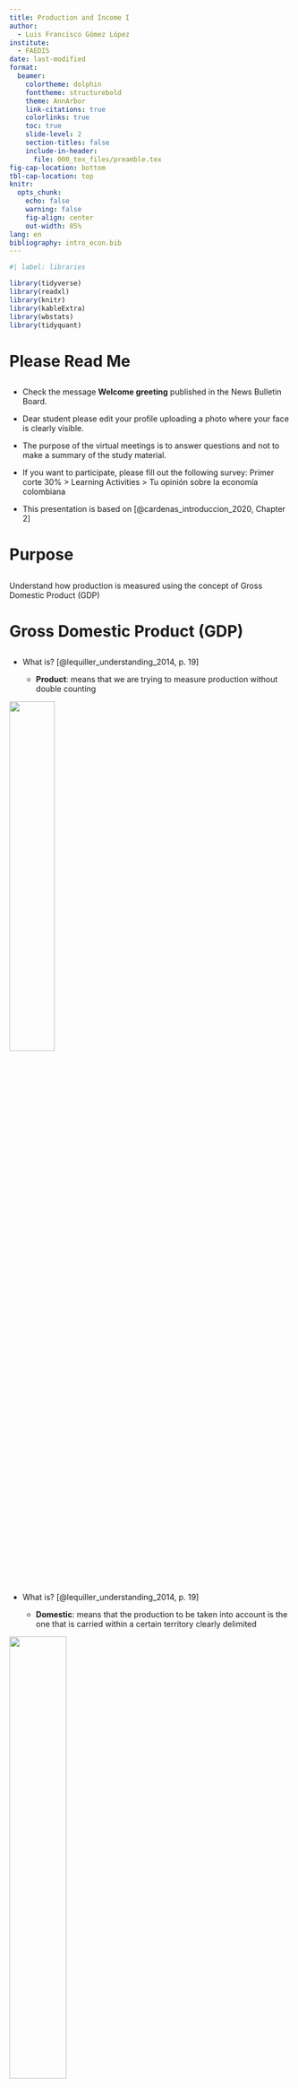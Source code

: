 ---
title: Production and Income I
author: 
  - Luis Francisco Gómez López
institute: 
  - FAEDIS
date: last-modified
format: 
  beamer:
    colortheme: dolphin
    fonttheme: structurebold
    theme: AnnArbor
    link-citations: true
    colorlinks: true
    toc: true
    slide-level: 2
    section-titles: false
    include-in-header:
      file: 000_tex_files/preamble.tex
fig-cap-location: bottom
tbl-cap-location: top
knitr: 
  opts_chunk: 
    echo: false
    warning: false
    fig-align: center
    out-width: 85%
lang: en
bibliography: intro_econ.bib
---

```{r}
#| label: libraries

library(tidyverse)
library(readxl)
library(knitr)
library(kableExtra)
library(wbstats)
library(tidyquant)
```

# Please Read Me

## 

-   Check the message **Welcome greeting** published in the News Bulletin Board.

-   Dear student please edit your profile uploading a photo where your face is clearly visible.

-   The purpose of the virtual meetings is to answer questions and not to make a summary of the study material.

-   If you want to participate, please fill out the following survey: Primer corte 30% \> Learning Activities \> Tu opinión sobre la economía colombiana

-   This presentation is based on [@cardenas_introduccion_2020, Chapter 2]

# Purpose

## 

Understand how production is measured using the concept of Gross Domestic Product (GDP)

# Gross Domestic Product (GDP)

## 

-   What is? [@lequiller_understanding_2014, p. 19]

    -   **Product**: means that we are trying to measure production without double counting

![](_000_images/001_image1.png){width="40%" fig-align="center"}

## 

-   What is? [@lequiller_understanding_2014, p. 19]

    -   **Domestic**: means that the production to be taken into account is the one that is carried within a certain territory clearly delimited

![](_000_images/001_image2.png){width="45%" fig-align="center"}

## 

-   What is? [@lequiller_understanding_2014, p. 19]

    -   **Gross**: means that depreciation is not deducted (in economy it is called consumption of fixed capital). In other words, the decrease in the value of the assets used in the production process due to physical deterioration, foreseeable wear or accidental damage is not deducted

![](_000_images/001_image3.png){width="45%" fig-align="center"}

## 

-   How is measure?

    -   3 equivalent[^1] approaches are used [@lequiller_understanding_2014, p. 31]

        -   **Output/Production approach**: adding the aggregate value of all the production units in a territory, plus taxes minus subsidies on products

        -   **Income approach**: adding all the incomes that are perceived because of the contribution to the production process

        -   **Expenditure/Final demand approach**: adding all uses that firms, non-profit institutions, government bodies, households and the external sector give to production

    -   Gross Domestic Product is a flow so it is measured over a period of time. Usually you can find information about this variable in an monthly, quarterly or yearly periodicity

    -   Initially Gross Domestic Product is expressed in **current** Local Currency Units (LCU)

[^1]: In practice, discrepancies may occur

## 

```{r}
#| label: tbl-output-approach
#| tbl-cap: Output/Production approach (Colombia, 2024-Q3)

# Data
# https://www.dane.gov.co/ > Estadísticas por tema >
# Cuentas Nacionales > 
# Cuentas Nacionales Coyunturales >
# PIB nacional trimestral (coyuntural) >
# Información técnica > 
# Anexos estadísticos PIB producción >
# PIB a precios corrientes
gdp_agg_value <- read_excel("000_data/002_anexos_produccion_corrientes_III_2024.xlsx",
                            sheet = 2,
                            range = "C15:CD29",
                            col_names = FALSE)

gdp_agg_value_table <- gdp_agg_value |>
  # it is possible that data for the last quarter is not available
  # for the income approach select(1, ncol(gdp_agg_value - 1)) |>
  select(1, ncol(gdp_agg_value)) |>
  rename(concept = `...1`, value_last = `...80`) |>
  mutate(value_last = round(value_last, digits = 0))

gdp_agg_value_table_footnote <- gdp_agg_value_table

names(gdp_agg_value_table_footnote)[1] <- "Concepto"
names(gdp_agg_value_table_footnote)[2] <- "Miles de Millones - COP"

names(gdp_agg_value_table_footnote)[2] <- paste0(names(gdp_agg_value_table_footnote)[2],
                                                 footnote_marker_alphabet(1, "latex"))

gdp_agg_value_table_footnote |>
  kable(booktabs = TRUE, escape = FALSE,
        format = "latex") |>
  kable_styling(font_size = 4.8) |>
  row_spec(row = 0, bold = TRUE) |>
  row_spec(row = 13, background = '#18BC9C') |>
  row_spec(row = 14, background = '#CCBE93') |>
  row_spec(row = 15, background = '#e31a1c') |>
  column_spec(column = 1, width = "3.4in") |>
  column_spec(column = 2, width = "0.8in", ) |>
  footnote(general       = c('Source: DANE - Cuentas Nacionales Trimestrales - Producto Interno Bruto desde el enfoque de la producción a precios corrientes - Cuadro 1 Datos originales', 
                             'Last update: 2024-11-18'),
           general_title = "",
           alphabet = 'Preliminary data at current prices',
           threeparttable = TRUE)
```

## 

```{r}
#| label: tbl-income-approach
#| tbl-cap: Income approach (Colombia, 2024-Q3)

# Data
# https://www.dane.gov.co/ > Estadísticas por tema >
# Cuentas Nacionales > PIB nacional trimestral (coyuntural) >
# Información técnica > Anexos estadísticos PIB enfoque ingreso >
# PIB a precios corrientes
gdp_income <- read_excel("000_data/002_anexos_ingreso_corrientes_III_2024.xlsx",
                         sheet = 2,
                         range = "C14:AM42",
                         col_names = FALSE)

gdp_income_table <- gdp_income |>
  select(1, ncol(gdp_income))  |>
  rename(concept = `...1`, value_last = `...37`) |>
  slice(1:3, 16, 29) |>
  mutate(value_last = round(value_last, digits = 0))

gdp_income_table_footnote <- gdp_income_table

names(gdp_income_table_footnote)[1] <- "Concepto"
names(gdp_income_table_footnote)[2] <- "Miles de Millones - COP"

names(gdp_income_table_footnote)[2] <- paste0(names(gdp_income_table_footnote)[2],
                                              footnote_marker_alphabet(1, "latex"))

gdp_income_table_footnote |>
  kable(booktabs = TRUE, escape = FALSE,
        format = "latex") |>
  kable_styling(font_size = 7) |>
  row_spec(row = 0, bold = TRUE) |>
  row_spec(row = 2, background = '#CCBE93') |>
  row_spec(row = 5, background = '#e31a1c') |>
  column_spec(column = 1, width = "2in") |>
  column_spec(column = 2, width = "2in", ) |>
  footnote(general       = c('Source: DANE - Cuentas Nacionales Trimestrales - PIB por Ingreso - S1 Total Economía', 
                             'Last update: 2024-11-18'),
           general_title = "",
           alphabet = 'Preliminary data at current prices', 
           threeparttable = TRUE)
```

## 

```{r}
#| label: tbl-expenditure-approach
#| tbl-cap: Expenditure/Final demand approach (Colombia, 2024-Q3)

# Data
# https://www.dane.gov.co/ > Estadísticas por tema >
# Cuentas Nacionales > PIB nacional trimestral (coyuntural) >
# Información técnica > Anexos estadísticos PIB gasto >
# PIB a precios corrientes
gdp_expenditure <- read_excel("000_data/002_anexos_gasto_corrientes_III_2024.xlsx",
                              sheet = 2,
                              range = "B15:CC21",
                              col_names = FALSE)

gdp_expenditure_table <- gdp_expenditure |>
  # it is possible that data for the last quarter is not available for the income approach
  # select(1, ncol(gdp_expenditure)-1) |>
  select(1, ncol(gdp_expenditure)) |>
  slice(1:3, 5:7) |>
  rename(concept = `...1`, value_last = `...80`) |>
  mutate(concept = replace(concept,
                           concept == "Gasto de consumo final individual de los hogares; gasto de consumo final de las ISFLH2",
                           "Gasto de consumo final individual de los hogares y las ISFLH"),
         value_last = round(value_last, digits = 0))

gdp_expenditure_table_footnote <- gdp_expenditure_table

names(gdp_expenditure_table_footnote)[1] <- "Concepto"
names(gdp_expenditure_table_footnote)[2] <- "Miles de Millones - COP"

names(gdp_expenditure_table_footnote)[2] <- paste0(names(gdp_expenditure_table_footnote)[2],
                                                   footnote_marker_alphabet(1, "latex"))
gdp_expenditure_table_footnote[[1,1]] <- paste0(gdp_expenditure_table_footnote[[1,1]],
                                                footnote_marker_alphabet(2, "latex"))

gdp_expenditure_table_footnote |>
  kable(booktabs = TRUE, escape = FALSE,
        format = "latex") |>
  kable_styling(font_size = 7) |>
  row_spec(row = 0, bold = TRUE) |>
  row_spec(row = 5, background = '#FF7F00') |>
  row_spec(row = 6, background = '#e31a1c') |>
  column_spec(column = 1, width = "2.6in") |>
  column_spec(column = 2, width = "1.5in", ) |>
  footnote(general       = linebreak(c('Source: DANE - Cuentas Nacionales Trimestrales - Producto Interno Bruto desde el enfoque del gasto a precios corrientes - Cuadro 1 Datos originales', 
                                       'Last update: 2024-11-18')),
           general_title = "",
           alphabet = c('Preliminary data at current prices',
                        'Instituciones sin fines de lucro que sirven a los hogares'), 
           threeparttable = TRUE)
```

## 

-   What adjustments are applied?[^2]

    -   **Inflation adjustments**

        -   GDP is expressed in **constant** Local Currency Units (LCU)

    -   **Season and calendar adjustments**

        -   In Colombia this is applied to quarterly GDP [@dane_cuentas_2018]

    -   **Population adjustments**

        -   GDP is expressed in per capita terms

    -   **Purchase Power Parity (PPP) adjustment**

        -   It is used only to make international comparisons and it is led by the International Comparison Program (ICP)

[^2]: For an introduction of the first 3 adjustments check out [@hyndman_forecasting_2021, Chapter 3, Section 3.1 Transformations and adjustments]

## 

-   An inflation adjustment is necessary because an arbitrary quantity of local currency units don't have the same purchase power in different periods

![](_000_images/002_image1.png){width="60%" fig-align="center"}

## 

```{r}
#| label: fig-nominal-real-gdp-col
#| fig-cap: Nominal and real GDP Colombia

gdp_nominal_real_col <- wbstats::wb_data(country = c("COL"),
                 indicator    = c("NY.GDP.MKTP.CN", "NY.GDP.MKTP.KN"),
                 return_wide  = FALSE)

gdp_nominal_real_col |> 
  select(country, date, value, indicator) |>
  ggplot(aes(x = date,
             y = value)) +
  geom_point(aes(fill = indicator), color = "black", shape = 21, show.legend = FALSE) +
  geom_line(aes(color = indicator,
                group = indicator)) +
  geom_vline(xintercept = 2015,
             color      = palette_light()[[1]]) +
  labs(x        = "Year",
       y        = "Billions (Long scale)",
       color = NULL,
       subtitle = str_glue("Nominal GDP code WDI: NY.GDP.MKTP.CN
                            Nominal GDP units: current LCU
                            Real GDP code WDI: NY.GDP.MKTP.KN
                            Real GDP units: constant LCU Base Year 2015"),
       caption  = str_glue("Source: World Development Indicators (WDI) - World Bank
                             Last update date: {unique(gdp_nominal_real_col$last_updated)}")) +
  scale_x_continuous(breaks = c(seq.int(from = 1960, to = 2000, by = 20), 
                                2015, 
                                max(gdp_nominal_real_col$date))) +
  scale_y_continuous(labels = scales::label_number(scale  = 1e-12,
                                                   suffix = "B")) +
  tidyquant::scale_color_tq() +
  tidyquant::scale_fill_tq() +
  theme(panel.border      = element_rect(fill = NA, color = "black"),
        plot.background   = element_rect(fill = "#f3fcfc"),
        panel.background  = element_rect(fill = "#f3f7fc"),
        legend.background = element_rect(fill = "#f3fcfc"),
        legend.position   = "bottom",
        plot.title        = element_text(face = "bold"),
        axis.title        = element_text(face = "bold"),
        legend.title      = element_text(face = "bold"),
        axis.text         = element_text(face = "bold"),
        axis.text.x       = element_text(size = 12),
        axis.text.y       = element_text(size = 12))
```

## 

-   Some countries have more population than others so they can produce more. Therefore it is necessary to express the GDP per inhabitant

![](_000_images/002_image2.png){width="50%" fig-align="center"}

## 

```{r }
#| label: fig-real-gdp-pc-col
#| fig-cap: Real GDP per-capita Colombia

real_gdp_per_capita_col <- wbstats::wb_data(country   = c("COL"),
            indicator = c("NY.GDP.PCAP.KN"))

real_gdp_per_capita_col_vector <- real_gdp_per_capita_col$NY.GDP.PCAP.KN
names(real_gdp_per_capita_col_vector) <- real_gdp_per_capita_col$date
value_base_year <- scales::number(x = real_gdp_per_capita_col_vector["2015"][[1]], 
                                  big.mark = ",", 
                                  prefix = "$")

real_gdp_per_capita_col |> 
    select(country, date, NY.GDP.PCAP.KN) |>
    ggplot(aes(x = date,
               y = NY.GDP.PCAP.KN)) +
    geom_point(color = "black", shape = 21, fill = palette_light()[[2]]) +
    geom_line() +
    geom_vline(xintercept = 2015,
               color      = palette_light()[[1]]) +
    scale_x_continuous(breaks = c(seq.int(from = 1960, to = 2000, by = 20), 
                                  2015, 
                                  max(real_gdp_per_capita_col$date))) +
    scale_y_continuous(labels = scales::label_number(scale    = 1e-6,
                                                     suffix   = "M",
                                                     accuracy = 1)) +
    expand_limits(y = 0) +
    annotate(geom  = "label",
             x     = 1980,
             y     = 14e6,
             label = str_glue("In the year 2015 Annual Real GDP per-capita
                              was {value_base_year}
                              In the year 2015 the Annual Legal Minimum Wage
                              was $7,732,200 (not including other additional
                              benefits and working 12 months)"),
             color = "white",
             fill  = palette_light()[[1]],
             size  = 4) +
    labs(x        = "Year",
         y        = "Millions",
         subtitle = str_glue("Variable code WDI: NY.GDP.PCAP.KN
                             Variable units: constant LCU Base Year 2015"),
         caption  = str_glue("Source: World Development Indicators (WDI) - World Bank
                             Last update date: {unique(real_gdp_per_capita_col$last_updated)}")) +
    theme(panel.border      = element_rect(fill = NA, color = "black"),
          plot.background   = element_rect(fill = "#f3fcfc"),
          panel.background  = element_rect(fill = "#f3f7fc"),
          legend.background = element_rect(fill = "#f3fcfc"),
          plot.title        = element_text(face = "bold"),
          axis.title        = element_text(face = "bold"),
          legend.title      = element_text(face = "bold"),
          axis.text         = element_text(face = "bold"),
        axis.text.x       = element_text(size = 12),
        axis.text.y       = element_text(size = 12))
```

## 

-   Purchasing power parity

    -   The amount of products that 1 local currency unit of an economy can buy in another economy

![](_000_images/002_image3.png){width="50%" fig-align="center"}

## 

```{r}
#| label: fig-real-gdp-pc-ppp-col-usa
#| fig-cap: GDP per-capita purchasing power parity for Colombia and USA

gdp_per_capita_ppp_col_usa <- wbstats::wb_data(country   = c("COL", "USA"),
                 # Only data for 1990 onwards
                 start_date = 1990,
                 end_date = 2023,
            indicator = c("NY.GDP.PCAP.PP.KD"))

gdp_per_capita_ppp_col_usa |> 
    select(country, date, NY.GDP.PCAP.PP.KD) |>
    ggplot(aes(x = date,
               y = NY.GDP.PCAP.PP.KD)) +
    geom_point(aes(fill = country),
               color = "black", shape = 21,
               show.legend = FALSE) +
    geom_line(aes(color = country,
                  group = country)) +
    geom_vline(xintercept = 2021,
               color      = palette_light()[[1]]) +
    scale_color_tq() +
    scale_fill_tq() +
    expand_limits(y = 0) +
    scale_x_continuous(breaks = c(seq.int(from = 1990, to = 2010, by = 10), 
                                  2021, 
                                  max(gdp_per_capita_ppp_col_usa$date))) +
    labs(x        = "Year",
         y        = "Thousands",
         color = NULL,
         subtitle = str_glue("Variable code WDI: NY.GDP.PCAP.PP.KD
                             Variable units: constant 2021 international USD"),
         caption  = str_glue("Source: World Development Indicators (WDI) - World Bank
                             Last update date: {unique(gdp_per_capita_ppp_col_usa$last_updated)}")) +
    scale_y_continuous(labels = scales::number_format(scale    = 1e-3,
                                                      suffix   = "K",
                                                      accuracy = 1)) +
    theme(panel.border    = element_rect(fill = NA, color = "black"),
        plot.background   = element_rect(fill = "#f3fcfc"),
        panel.background  = element_rect(fill = "#f3f7fc"),
        legend.background = element_rect(fill = "#f3fcfc"),
        legend.position   = "bottom",
        plot.title        = element_text(face = "bold"),
        axis.title        = element_text(face = "bold"),
        legend.title      = element_text(face = "bold"),
        axis.text         = element_text(face = "bold"),
        axis.text.x       = element_text(size = 12),
        axis.text.y       = element_text(size = 12))
```

# Economic Growth

## 

-   The most common metric used to measure economic growth is the annual percent growth of real GDP per capita.

    -   If the periodicity of real GDP per capita is **yearly** and we don't want to make international comparisons the formula is:

$$\frac{\text{GDP per capita constant LCU}_t - \text{GDP per capita constant LCU}_{t-1}}{\text{GDP per capita constant LCU}_{t-1}} \times 100$$

## 

-   The most common metric used to measure economic growth is the annual percent growth of real GDP per capita.

    -   If the periodicity of real GDP per capita is **quarterly** and we don't want to make international comparisons the formula is:

$$\frac{\text{GDP per capita constant LCU}_t - \text{GDP per capita constant LCU}_{t-4}}{\text{GDP per capita constant LCU}_{t-4}} \times 100$$

## 

```{r}
#| label: fig-growth-real-gdp-pc-col-usa
#| fig-cap: Growth real GDP per-capita Colombia

growth_real_gpd_per_capita_col <- wbstats::wb_data(country   = c("COL"),
                 indicator = c("NY.GDP.PCAP.KD.ZG"))

growth_real_gpd_per_capita_col |> 
  select(country, date, NY.GDP.PCAP.KD.ZG) |>
  # We don't have data for the year 1960
  filter(!is.na(NY.GDP.PCAP.KD.ZG)) |>
  ggplot(aes(x = date,
             y = NY.GDP.PCAP.KD.ZG)) +
  geom_point(color = "black", fill = palette_light()[[2]], shape = 21) +
  geom_line() +
  geom_hline(yintercept = 0,
             color      = palette_light()[[3]]) +
  labs(x        = "Year",
       y        = "Percent",
       subtitle = str_glue("Variable code WDI: NY.GDP.PCAP.KD.ZG
                             Variable units: annual percent using constant LCU Base Year 2015"),
       caption  = str_glue("Source: World Development Indicators (WDI) - World Bank
                             Last update date: {unique(growth_real_gpd_per_capita_col$last_updated)}")) +
  scale_x_continuous(breaks = c(1961, 
                                seq.int(from = 1980, to = 2020, by = 20),
                                max(growth_real_gpd_per_capita_col$date))) +
  scale_y_continuous(labels = scales::label_number(suffix = "%")) +
  theme(panel.border      = element_rect(fill = NA, color = "black"),
        plot.background   = element_rect(fill = "#f3fcfc"),
        panel.background  = element_rect(fill = "#f3f7fc"),
        legend.background = element_rect(fill = "#f3fcfc"),
        plot.title        = element_text(face = "bold"),
        axis.title        = element_text(face = "bold"),
        legend.title      = element_text(face = "bold"),
        axis.text         = element_text(face = "bold"),
        axis.text.x       = element_text(size = 12),
        axis.text.y       = element_text(size = 12))
```

# Acknowledgments

## 

-   To my family that supports me

-   To the taxpayers of Colombia and the [**UMNG students**](https://www.umng.edu.co/estudiante) who pay my salary

-   To the [**Business Science**](https://www.business-science.io/) and [**R4DS Online Learning**](https://www.rfordatasci.com/) communities where I learn [**R**](https://www.r-project.org/about.html) and [$\pi$-thon](https://www.python.org/about/)

-   To the [**R Core Team**](https://www.r-project.org/contributors.html), the creators of [**RStudio IDE**](https://rstudio.com/products/rstudio/), [**Quarto**](https://quarto.org/) and the authors and maintainers of the packages [**tidyverse**](https://CRAN.R-project.org/package=tidyverse), [**readxl**](https://CRAN.R-project.org/package=readxl), [**knitr**](https://CRAN.R-project.org/package=knitr), [**kableExtra**](https://CRAN.R-project.org/package=kableExtra), [**tidyquant**](https://CRAN.R-project.org/package=tidyquant), [**wbstats**](https://CRAN.R-project.org/package=wbstats) and [**tinytex**](https://CRAN.R-project.org/package=tinytex) for allowing me to access these tools without paying for a license

-   To the [**Linux kernel community**](https://www.kernel.org/category/about.html) for allowing me the possibility to use some [**Linux distributions**](https://static.lwn.net/Distributions/) as my main [**OS**](https://en.wikipedia.org/wiki/Operating_system) without paying for a license

## 

-   To the icon designers [**Brecris**](https://www.flaticon.com/authors/becris), [**Freepik**](https://www.flaticon.com/authors/freepik), [**Iconixar**](https://www.flaticon.com/authors/iconixar), [**Monkik**](https://www.flaticon.com/authors/monkik) and [**Eucalyp**](https://www.flaticon.com/authors/eucalyp) from [**Flaticon**](https://www.flaticon.com/) for letting me use their work in this presentation as a free user

# References {.allowframebreaks}
